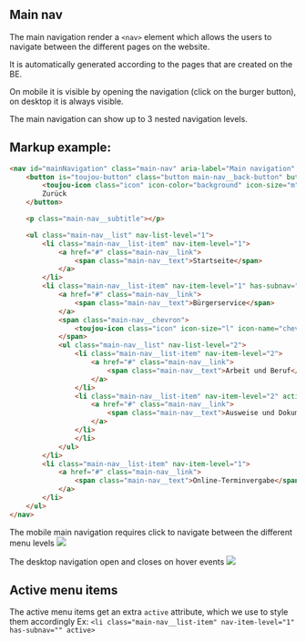 
## Main nav
The main navigation render a `<nav>` element which allows the users to navigate between the different pages on the website.

It is automatically generated according to the pages that are created on the BE.

On mobile it is visible by opening the navigation (click on the burger button), on desktop it is always visible.

The main navigation can show up to 3 nested navigation levels.

## Markup example:
```html
<nav id="mainNavigation" class="main-nav" aria-label="Main navigation" open-level="1">
    <button is="toujou-button" class="button main-nav__back-button" button-type="default" button-size="normal" button-variant="primary" button-icon-position="left">
        <toujou-icon class="icon" icon-color="background" icon-size="m" icon-name="arrow-left"></toujou-icon>
        Zurück
    </button>

    <p class="main-nav__subtitle"></p>

    <ul class="main-nav__list" nav-list-level="1">
        <li class="main-nav__list-item" nav-item-level="1">
            <a href="#" class="main-nav__link">
                <span class="main-nav__text">Startseite</span>
            </a>
        </li>
        <li class="main-nav__list-item" nav-item-level="1" has-subnav="" active>
            <a href="#" class="main-nav__link">
                <span class="main-nav__text">Bürgerservice</span>
            </a>
            <span class="main-nav__chevron">
                <toujou-icon class="icon" icon-size="l" icon-name="chevron-right" icon-color="background"></toujou-icon>
            </span>
            <ul class="main-nav__list" nav-list-level="2">
                <li class="main-nav__list-item" nav-item-level="2">
                    <a href="#" class="main-nav__link">
                        <span class="main-nav__text">Arbeit und Beruf</span>
                    </a>
                </li>
                <li class="main-nav__list-item" nav-item-level="2" active>
                    <a href="#" class="main-nav__link">
                        <span class="main-nav__text">Ausweise und Dokumente</span>
                    </a>
                </li>
                </li>
            </ul>
        </li>
        <li class="main-nav__list-item" nav-item-level="1">
            <a href="#" class="main-nav__link">
                <span class="main-nav__text">Online-Terminvergabe</span>
            </a>
        </li>
    </ul>
</nav>
```

The mobile main navigation requires click to navigate between the different menu levels
<img src={MainNavMobileImage}/>

The desktop navigation open and closes on hover events
<img src={MainNavDesktopImage}/>


## Active menu items
The active menu items get an extra `active` attribute, which we use to style them accordingly
Ex: `<li class="main-nav__list-item" nav-item-level="1" has-subnav="" active>`
